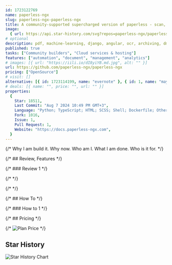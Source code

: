 ```yaml
---
id: 1723122769
name: paperless-ngx
slug: paperless-ngx-paperless-ngx
title: A community-supported supercharged version of paperless - scan, index and archive all your physical documents
image:
  { url: https://api.star-history.com/svg?repos=paperless-ngx/paperless-ngx }
# optional
description: pdf, machine-learning, django, angular, ocr, archiving, dms, document-management, optical-character-recognition, document-management-system,  ,
published: true
tasks: ["Community builders", "Cloud services & hosting"]
features: ["automation", "document", "management", "analytics"]
# images: [{ url: "https://iili.io/dI8yiYB.md.jpg", alt: "" }]
url: https://github.com/paperless-ngx/paperless-ngx
pricing: ["OpenSource"]
# visit: []
alternative: [{ id: 1723114199, name: "evernote" }, { id: 1, name: "maya" }]
# deals: [{ name: "", price: "", url: "" }]
properties:
  {
    Star: 18511,
    Last Commit: "Aug 7 2024 10:49 PM GMT+3",
    Language: "Python; TypeScript; HTML; SCSS; Shell; Dockerfile; Other",
    Fork: 1016,
    Issue: 1,
    Pull Request: 1,
    Website: "https://docs.paperless-ngx.com",
  }
---
```


{/* Why I am build it. Why now. Who am I. What I am done. Who is it for. */}

{/* ## Review, Features */}

{/* ### Review 1 */}

{/* <DetailYoutube videoId="" startTime={0} /> */}

{/* <Twitters ids=[] /> */}

{/* ## How To */}

{/* ### How to 1 */}

{/* ## Pricing */}

{/* <Img src="" alt="Plan Price" /> */}

## Star History

![Star History Chart](https://api.star-history.com/svg?repos=paperless-ngx/paperless-ngx)
